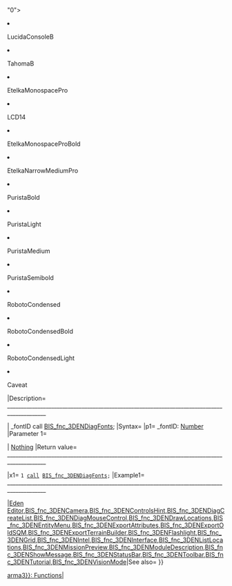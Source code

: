 {{Function|Comments=
____________________________________________________________________________________________

| arma3 |Game name=

|1.56|Game version=

|gr1= Eden Editor|GROUP1=
____________________________________________________________________________________________

| [[File:BIS fnc 3DENDiagFonts example.jpg|thumb|This display is opened when the function is called in Eden.]]
Displays given font in various different sizes. The fontID is the index of the font in {{Inline code|[[configFile]] >> "CfgFontFamilies"}}.<br>
Fonts for {{GVI|arma3|2.00}}:
<ol start{{=}}"0">
<li>LucidaConsoleB</li>
<li>TahomaB</li>
<li>EtelkaMonospacePro</li>
<li>LCD14</li>
<li>EtelkaMonospaceProBold</li>
<li>EtelkaNarrowMediumPro</li>
<li>PuristaBold</li>
<li>PuristaLight</li>
<li>PuristaMedium</li>
<li>PuristaSemibold</li>
<li>RobotoCondensed</li>
<li>RobotoCondensedBold</li>
<li>RobotoCondensedLight</li>
<li>Caveat</li>
</ol>
|Description=
____________________________________________________________________________________________

| _fontID call [[BIS_fnc_3DENDiagFonts]]; |Syntax=
|p1= _fontID: [[Number]] |Parameter 1=

| [[Nothing]] |Return value=
____________________________________________________________________________________________

|x1= <code>1 [[call]] [[BIS_fnc_3DENDiagFonts]];</code> |Example1=
____________________________________________________________________________________________

|[[Eden Editor]],[[BIS_fnc_3DENCamera]],[[BIS_fnc_3DENControlsHint]],[[BIS_fnc_3DENDiagCreateList]],[[BIS_fnc_3DENDiagMouseControl]],[[BIS_fnc_3DENDrawLocations]],[[BIS_fnc_3DENEntityMenu]],[[BIS_fnc_3DENExportAttributes]],[[BIS_fnc_3DENExportOldSQM]],[[BIS_fnc_3DENExportTerrainBuilder]],[[BIS_fnc_3DENFlashlight]],[[BIS_fnc_3DENGrid]],[[BIS_fnc_3DENIntel]],[[BIS_fnc_3DENInterface]],[[BIS_fnc_3DENListLocations]],[[BIS_fnc_3DENMissionPreview]],[[BIS_fnc_3DENModuleDescription]],[[BIS_fnc_3DENShowMessage]],[[BIS_fnc_3DENStatusBar]],[[BIS_fnc_3DENToolbar]],[[BIS_fnc_3DENTutorial]],[[BIS_fnc_3DENVisionMode]]|See also=
}}

<h3 style="display:none">Notes</h3>
<dl class="command_description">
<!-- Note Section BEGIN -->

<!-- Note Section END -->
</dl>

<h3 style="display:none">Bottom Section</h3>
[[Category:Functions|{{uc:3DENDiagFonts}}]]
[[Category:{{Name|arma3}}: Functions|{{uc:3DENDiagFonts}}]]

